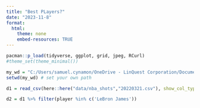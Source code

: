 ```yaml
---
title: "Best PLayers?"
date: "2023-11-8"
format:
  html: 
    theme: none
    embed-resources: TRUE
---
```


```r
pacman::p_load(tidyverse, ggplot, grid, jpeg, RCurl)
#theme_set(theme_minimal())

my_wd = "C:/Users/samuel.cynamon/OneDrive - LinQuest Corporation/Documents/MSDA/2023/DA6233/DA-6233-Project"
setwd(my_wd) # set your own path
```

```r
d1 = read_csv(here::here("data/nba_shots","20220321.csv"), show_col_types = FALSE) 

d2 = d1 %>% filter(player %in% c('LeBron James')) 
```
